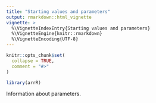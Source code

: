 ```yaml
---
title: "Starting values and parameters"
output: rmarkdown::html_vignette
vignette: >
  %\VignetteIndexEntry{Starting values and parameters}
  %\VignetteEngine{knitr::rmarkdown}
  %\VignetteEncoding{UTF-8}
---
```


```r
knitr::opts_chunk$set(
  collapse = TRUE,
  comment = "#>"
)
```

```r
library(arrR)
```

Information about parameters.
